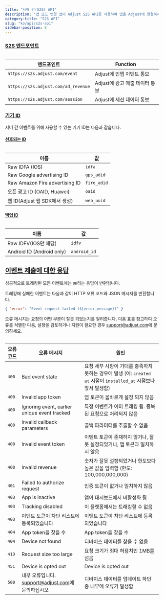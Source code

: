 ```yaml
---
title: "서버 간(S2S) API"
description: "앱 코드 변경 없이 Adjust S2S API를 사용하여 앱을 Adjust에 연결하세요."
category-title: "S2S API"
slug: "ko/api/s2s-api"
sidebar-position: 8
---
```


### [S2S 엔드포인트](s2s-endpoints)

<Table>

| 엔드포인트                          | Function                       |
| ----------------------------------- | ------------------------------ |
| `https://s2s.adjust.com/event`      | Adjust에 인앱 이벤트 통보      |
| `https://s2s.adjust.com/ad_revenue` | Adjust에 광고 매출 데이터 통보 |
| `https://s2s.adjust.com/session`    | Adjust에 세션 데이터 통보      |

</Table>

### [기기 ID](device-identifiers)

서버 간 이벤트를 위해 사용할 수 있는 기기 ID는 다음과 같습니다.

#### [선호되는 ID](preferred-identifiers)

<Table>

| 이름                            | 값          |
| ------------------------------- | ----------- |
| Raw IDFA \(IOS\)                | `idfa`      |
| Raw Google advertising ID       | `gps_adid`  |
| Raw Amazon Fire advertising ID  | `fire_adid` |
| 오픈 광고 ID \(OAID, Huawei\)   | `oaid`      |
| 웹 ID\(Adjust 웹 SDK에서 생성\) | `web_uuid`  |

</Table>

#### [백업 ID](backup-identifiers)

<Table>

| 이름                        | 값           |
| --------------------------- | ------------ |
| Raw IDFV\(IOS만 해당\)      | `idfv`       |
| Android ID \(Android only\) | `android_id` |

</Table>

## [이벤트 제출에 대한 응답](event-submission-responses)

성공적으로 트래킹된 모든 이벤트에는 `OK`라는 응답이 반환됩니다.

트래킹에 실패한 이벤트는 다음과 같이 HTTP 오류 코드와 JSON 메시지를 반환합니다.

```json
{ "error": "Event request failed (${error_message})" }
```

오류 메시지는 요청의 어떤 부분이 잘못 되었는지를 알려줍니다. 다음 표를 참고하여 오류를 식별한 다음, 설정을 검토하거나 지원이 필요한 경우 [support@adjust.com](mailto:support@adjust.com)에 문의하세요.

<Table>

| 오류 코드 | 오류 메시지                                                                     | 원인                                                                                                                |
| --------- | ------------------------------------------------------------------------------- | ------------------------------------------------------------------------------------------------------------------- |
| `400`     | Bad event state                                                                 | 요청 세부 사항이 기대를 충족하지 못하는 경우에 발생 \(예: `created at` 시점이 `installed_at` 시점보다 앞서 발생함\) |
| `400`     | Invalid app token                                                               | 앱 토큰이 올바르게 설정 되지 않음                                                                                   |
| `400`     | Ignoring event, earlier unique event tracked                                    | 특정 이벤트가 이미 트래킹 됨. 중복된 요청으로 처리되지 않음                                                         |
| `400`     | Invalid callback parameters                                                     | 콜백 파라미터를 추출할 수 없음                                                                                      |
| `400`     | Invalid event token                                                             | 이벤트 토큰이 존재하지 않거나, 잘못 설정되었거나, 앱 토큰과 일치하지 않음                                           |
| `400`     | Invalid revenue                                                                 | 숫자가 잘못 설정되었거나 한도보다 높은 값을 입력함 \(한도: 100,000,000,000\)                                        |
| `401`     | Failed to authorize request                                                     | 인증 토큰이 없거나 일치하지 않음                                                                                    |
| `403`     | App is inactive                                                                 | 앱이 대시보드에서 비활성화 됨                                                                                       |
| `403`     | Tracking disabled                                                               | 이 플랫폼에서는 트래킹할 수 없음                                                                                    |
| `403`     | 이벤트 토큰이 차단 리스트에 등록되었습니다                                      | 이벤트 토큰이 차단 리스트에 등록되었습니다                                                                          |
| `404`     | App token을 찾을 수                                                             | App token을 찾을 수                                                                                                 |
| `404`     | Device not found                                                                | 디바이스 데이터를 찾을 수 없음                                                                                      |
| `413`     | Request size too large                                                          | 요청 크기가 최대 허용치인 1MB를 넘음                                                                                |
| `451`     | Device is opted out                                                             | Device is opted out                                                                                                 |
| `500`     | 내부 오류입니다. [support@adjust.com](mailto:support@adjust.com)에 문의하십시오 | 디바이스 데이터를 업데이트 하던 중 내부에 오류가 발생함                                                             |

</Table>
